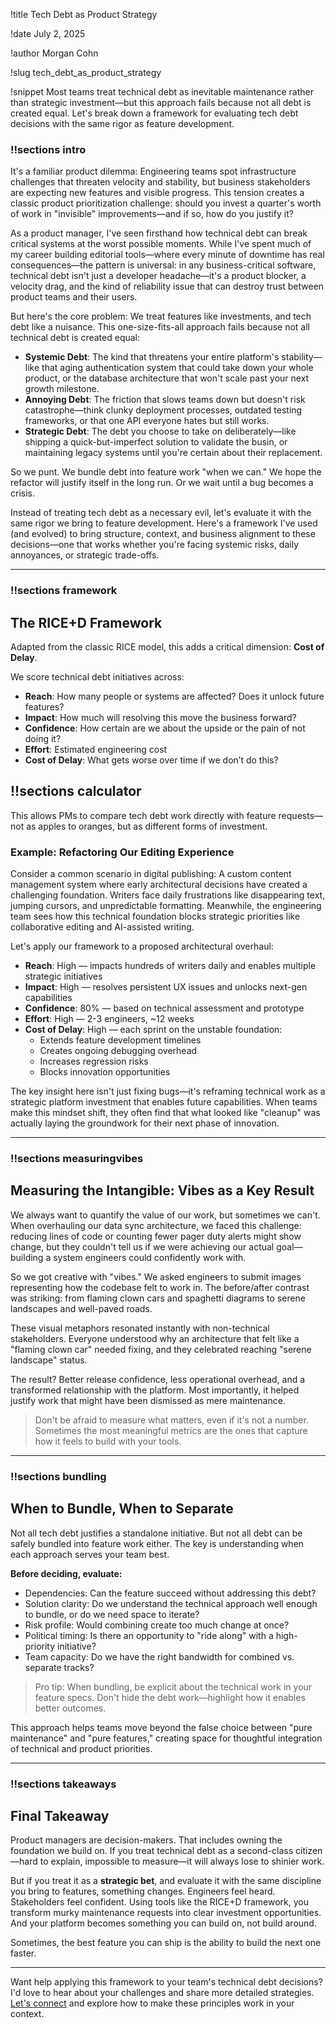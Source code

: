 !title Tech Debt as Product Strategy

!date July 2, 2025

!author Morgan Cohn

!slug tech_debt_as_product_strategy

!snippet Most teams treat technical debt as inevitable maintenance rather than strategic investment—but this approach fails because not all debt is created equal. Let's break down a framework for evaluating tech debt decisions with the same rigor as feature development.

### !!sections intro

It's a familiar product dilemma: Engineering teams spot infrastructure challenges that threaten velocity and stability, but business stakeholders are expecting new features and visible progress. This tension creates a classic product prioritization challenge: should you invest a quarter's worth of work in "invisible" improvements—and if so, how do you justify it?

As a product manager, I've seen firsthand how technical debt can break critical systems at the worst possible moments. While I've spent much of my career building editorial tools—where every minute of downtime has real consequences—the pattern is universal: in any business-critical software, technical debt isn't just a developer headache—it's a product blocker, a velocity drag, and the kind of reliability issue that can destroy trust between product teams and their users.

But here's the core problem: We treat features like investments, and tech debt like a nuisance.
This one-size-fits-all approach fails because not all technical debt is created equal:

- **Systemic Debt**: The kind that threatens your entire platform's stability—like that aging authentication system that could take down your whole product, or the database architecture that won't scale past your next growth milestone.
- **Annoying Debt**: The friction that slows teams down but doesn't risk catastrophe—think clunky deployment processes, outdated testing frameworks, or that one API everyone hates but still works.
- **Strategic Debt**: The debt you choose to take on deliberately—like shipping a quick-but-imperfect solution to validate the busin, or maintaining legacy systems until you're certain about their replacement.

So we punt. We bundle debt into feature work "when we can." We hope the refactor will justify itself in the long run. Or we wait until a bug becomes a crisis.

Instead of treating tech debt as a necessary evil, let's evaluate it with the same rigor we bring to feature development. Here's a framework I've used (and evolved) to bring structure, context, and business alignment to these decisions—one that works whether you're facing systemic risks, daily annoyances, or strategic trade-offs.

---

### !!sections framework

## The RICE+D Framework

Adapted from the classic RICE model, this adds a critical dimension: **Cost of Delay**.

We score technical debt initiatives across:

- **Reach**: How many people or systems are affected? Does it unlock future features?
- **Impact**: How much will resolving this move the business forward?
- **Confidence**: How certain are we about the upside or the pain of not doing it?
- **Effort**: Estimated engineering cost
- **Cost of Delay**: What gets worse over time if we don’t do this?

## !!sections calculator

<RicedCalculator />

This allows PMs to compare tech debt work directly with feature requests—not as apples to oranges, but as different forms of investment.

### Example: Refactoring Our Editing Experience

Consider a common scenario in digital publishing: A custom content management system where early architectural decisions have created a challenging foundation. Writers face daily frustrations like disappearing text, jumping cursors, and unpredictable formatting. Meanwhile, the engineering team sees how this technical foundation blocks strategic priorities like collaborative editing and AI-assisted writing.

Let's apply our framework to a proposed architectural overhaul:

- **Reach**: High — impacts hundreds of writers daily and enables multiple strategic initiatives
- **Impact**: High — resolves persistent UX issues and unlocks next-gen capabilities
- **Confidence**: 80% — based on technical assessment and prototype
- **Effort**: High — 2-3 engineers, ~12 weeks
- **Cost of Delay**: High — each sprint on the unstable foundation:
  - Extends feature development timelines
  - Creates ongoing debugging overhead
  - Increases regression risks
  - Blocks innovation opportunities

The key insight here isn't just fixing bugs—it's reframing technical work as a strategic platform investment that enables future capabilities. When teams make this mindset shift, they often find that what looked like "cleanup" was actually laying the groundwork for their next phase of innovation.

---

### !!sections measuringvibes

## Measuring the Intangible: Vibes as a Key Result

We always want to quantify the value of our work, but sometimes we can't. When overhauling our data sync architecture, we faced this challenge: reducing lines of code or counting fewer pager duty alerts might show change, but they couldn't tell us if we were achieving our actual goal—building a system engineers could confidently work with.

So we got creative with "vibes." We asked engineers to submit images representing how the codebase felt to work in. The before/after contrast was striking: from flaming clown cars and spaghetti diagrams to serene landscapes and well-paved roads.

These visual metaphors resonated instantly with non-technical stakeholders. Everyone understood why an architecture that felt like a "flaming clown car" needed fixing, and they celebrated reaching "serene landscape" status.

The result? Better release confidence, less operational overhead, and a transformed relationship with the platform. Most importantly, it helped justify work that might have been dismissed as mere maintenance.

> Don't be afraid to measure what matters, even if it's not a number. Sometimes the most meaningful metrics are the ones that capture how it feels to build with your tools.

---

### !!sections bundling

## When to Bundle, When to Separate

Not all tech debt justifies a standalone initiative. But not all debt can be safely bundled into feature work either. The key is understanding when each approach serves your team best.

**Before deciding, evaluate:**

- Dependencies: Can the feature succeed without addressing this debt?
- Solution clarity: Do we understand the technical approach well enough to bundle, or do we need space to iterate?
- Risk profile: Would combining create too much change at once?
- Political timing: Is there an opportunity to "ride along" with a high-priority initiative?
- Team capacity: Do we have the right bandwidth for combined vs. separate tracks?

> Pro tip: When bundling, be explicit about the technical work in your feature specs. Don't hide the debt work—highlight how it enables better outcomes.

This approach helps teams move beyond the false choice between "pure maintenance" and "pure features," creating space for thoughtful integration of technical and product priorities.

---

### !!sections takeaways

## Final Takeaway

Product managers are decision-makers. That includes owning the foundation we build on. If you treat technical debt as a second-class citizen—hard to explain, impossible to measure—it will always lose to shinier work.

But if you treat it as a **strategic bet**, and evaluate it with the same discipline you bring to features, something changes. Engineers feel heard. Stakeholders feel confident. Using tools like the RICE+D framework, you transform murky maintenance requests into clear investment opportunities. And your platform becomes something you can build on, not build around.

Sometimes, the best feature you can ship is the ability to build the next one faster.

---

Want help applying this framework to your team's technical debt decisions? I'd love to hear about your challenges and share more detailed strategies. [Let's connect](mailto:hello@handlewithcare.dev) and explore how to make these principles work in your context.
